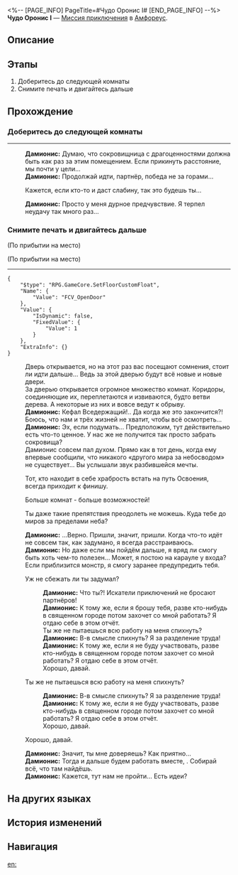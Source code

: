 <%-- [PAGE_INFO]
PageTitle=#Чудо Оронис I#
[END_PAGE_INFO] --%>
{{Дополнить|Диалоги.}}
{{Миссия Инфобокс
|id              = 8030105
|Название        = 
|Изображение     = Миссия Чудо Оронис I.png
|Тип             = Миссия приключения
|Событие         = 
|Глава           = 
|Условия         = 
|Персонажи       = Дамионис; Первопроходец
|СтартЛокация    = [[Амфореус]] — [[Чудо Оронис I]]
|Мир             = Амфореус
|Предыдущая      = 
|Следующая       = 
|Награды         = 
}}
'''Чудо Оронис I''' — [[Миссия приключения]] в [[Амфореус]].

==Описание==
{{Описание|<!--официальное описание из Перекрёстка судеб-->}}

==Этапы==
# Доберитесь до следующей комнаты
# Снимите печать и двигайтесь дальше

==Прохождение==
{{Дополнить}}
===Доберитесь до следующей комнаты===
{{Описание миссии|тип=Миссия приключения|локация=Чудо Оронис I|Дамионис растерял весь свой пыл. К счастью, победа уже близка... Правда ведь?}}
{{Диалог Начало}}
----
:'''Дамионис:''' Думаю, что сокровищница с драгоценностями должна быть как раз за этим помещением. Если прикинуть расстояние, мы почти у цели...
:'''Дамионис:''' Продолжай идти, партнёр, победа не за горами...
:{{Диалог|Стрелка}} Кажется, если кто-то и даст слабину, так это будешь ты...
:'''Дамионис:''' Просто у меня дурное предчувствие. Я терпел неудачу так много раз...
:{{tx}}
{{Диалог Конец}}

===Снимите печать и двигайтесь дальше===
{{Диалог Начало}}
;(По прибытии на место)

;(По прибытии на место)
----
<pre>{
	"$type": "RPG.GameCore.SetFloorCustomFloat",
	"Name": {
		"Value": "FCV_OpenDoor"
	},
	"Value": {
		"IsDynamic": false,
		"FixedValue": {
			"Value": 1
		}
	},
	"ExtraInfo": {}
}</pre>
:Дверь открывается, но на этот раз вас посещают сомнения, стоит ли идти дальше... Ведь за этой дверью будут всё новые и новые двери.
:За дверью открывается огромное множество комнат. Коридоры, соединяющие их, переплетаются и извиваются, будто ветви дерева. А некоторые из них и вовсе ведут к обрыву.
:'''Дамионис:''' Кефал Вседержащий!.. Да когда же это закончится?! Боюсь, что нам и трёх жизней не хватит, чтобы всё осмотреть...
:'''Дамионис:''' Эх, если подумать... Предположим, тут действительно есть что-то ценное. У нас же не получится так просто забрать сокровища?
:Дамионис совсем пал духом. Прямо как в тот день, когда ему впервые сообщили, что никакого «другого мира за небосводом» не существует... Вы услышали звук разбившейся мечты.
:{{Диалог|Стрелка}} Тот, кто находит в себе храбрость встать на путь Освоения, всегда приходит к финишу.
:{{Диалог|Стрелка}} Больше комнат - больше возможностей!
:{{Диалог|Стрелка}} Ты даже такие препятствия преодолеть не можешь. Куда тебе до миров за пределами неба?
:'''Дамионис:''' ...Верно. Пришли, значит, пришли. Когда что-то идёт не совсем так, как задумано, я всегда расстраиваюсь.
:'''Дамионис:''' Но даже если мы пойдём дальше, я вряд ли смогу быть хоть чем-то полезен... Может, я постою на карауле у входа? Если приблизится монстр, я смогу заранее предупредить тебя.
:{{Диалог|Стрелка}} Уж не сбежать ли ты задумал?
::'''Дамионис:''' Что ты?! Искатели приключений не бросают партнёров!
::'''Дамионис:''' К тому же, если я брошу тебя, разве кто-нибудь в священном городе потом захочет со мной работать? Я отдаю себе в этом отчёт.
::Ты же не пытаешься всю работу на меня спихнуть?
::'''Дамионис:''' В-в смысле спихнуть? Я за разделение труда!
::'''Дамионис:''' К тому же, если я не буду участвовать, разве кто-нибудь в священном городе потом захочет со мной работать? Я отдаю себе в этом отчёт.
::Хорошо, давай.
:{{Диалог|Стрелка}} Ты же не пытаешься всю работу на меня спихнуть?
::'''Дамионис:''' В-в смысле спихнуть? Я за разделение труда!
::'''Дамионис:''' К тому же, если я не буду участвовать, разве кто-нибудь в священном городе потом захочет со мной работать? Я отдаю себе в этом отчёт.
::Хорошо, давай.
:{{Диалог|Стрелка}} Хорошо, давай.
:'''Дамионис:''' Значит, ты мне доверяешь? Как приятно...
:'''Дамионис:''' Тогда и дальше будем работать вместе, {{MC|ж=героиня|м=герой}}. Собирай всё, что там найдёшь.
:{{tx}}
:'''Дамионис:''' Кажется, тут нам не пройти... Есть идеи?
{{Диалог Конец}}

==На других языках==
{{На других языках
|en   = Oronyx's Miracle: Room I
|zhs  = 欧洛尼斯奇迹-房间Ⅰ
|zht  = 歐洛尼斯奇跡-房間Ⅰ
|ja   = オロニクスの神跡：部屋I
|ko   = 오로닉스의 기적-방Ⅰ
|es   = Milagro de Oronix: sala I
|fr   = Salle I du Miracle d'Oronyx
|ru   = Чудо Оронис I
|th   = ปาฏิหาริย์ Oronyx: ห้อง I
|vi   = Kỳ Tích Của Oronyx: Phòng I
|de   = Oronyx’ Wunder: Raum I
|id   = Keajaiban Oronyx: Ruangan I
|pt   = Milagre de Oronyx: Sala I
}}

==История изменений==
{{История изменений|3.5}}

==Навигация==
{{Миссия приключения Навбокс|Глава }}

[[en:]]
